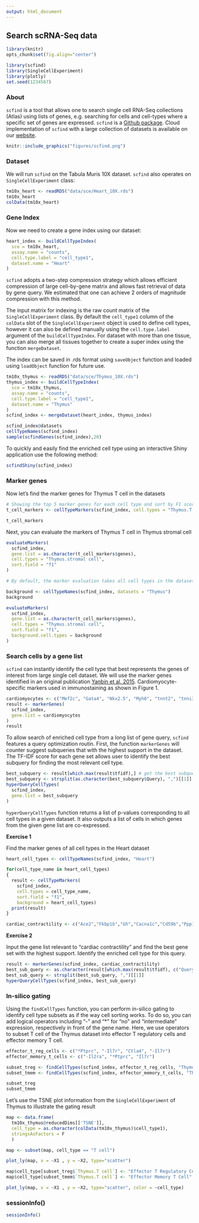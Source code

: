 ```yaml
---
output: html_document
---
```


## Search scRNA-Seq data

```r
library(knitr)
opts_chunk$set(fig.align="center")
```

```r
library(scfind)
library(SingleCellExperiment)
library(plotly)
set.seed(1234567)
```

### About 

`scfind` is a tool that allows one to search single cell RNA-Seq collections (Atlas) using lists of genes, e.g. searching for cells and cell-types where a specific set of genes are expressed. `scfind` is a [Github package](https://github.com/hemberg-lab/scfind). Cloud implementation of `scfind` with a large collection of datasets is available on our [website](https://scfind.sanger.ac.uk/).

```r
knitr::include_graphics("figures/scfind.png")
```

### Dataset

We will run `scfind` on the Tabula Muris 10X dataset. `scfind` also operates on `SingleCellExperiment` class:
```r
tm10x_heart <- readRDS("data/sce/Heart_10X.rds")
tm10x_heart
colData(tm10x_heart)
```

### Gene Index

Now we need to create a gene index using our dataset:
```r
heart_index <- buildCellTypeIndex(
  sce = tm10x_heart,
  assay.name = "counts",
  cell.type.label = "cell_type1",
  dataset.name = "Heart"
)
```

`scfind` adopts a two-step compression strategy which allows efficient compression of large cell-by-gene matrix and allows fast retrieval of data by gene query. We estimated that one can achieve 2 orders of magnitude compression with this method.

The input matrix for indexing is the raw count matrix of the `SingleCellExperiment` class. By default the `cell_type1` column of the `colData` slot of the `SingleCellExperiment` object is used to define cell types, however it can also be defined manually using the `cell.type.label` argument of the `buildCellTypeIndex`. For dataset with more than one tissue, you can also merge all tissues together to create a super index using the function `mergeDataset`.

The index can be saved in .rds format using `saveObject` function and loaded using `loadObject` function for future use.

```r
tm10x_thymus <- readRDS("data/sce/Thymus_10X.rds")
thymus_index <- buildCellTypeIndex(
  sce = tm10x_thymus, 
  assay.name = "counts", 
  cell.type.label = "cell_type1", 
  dataset.name = "Thymus"
)
scfind_index <- mergeDataset(heart_index, thymus_index)

scfind_index@datasets
cellTypeNames(scfind_index)
sample(scfindGenes(scfind_index),20)
```


To quickly and easily find the enriched cell type using an interactive Shiny application use the following method:
```r
scfindShiny(scfind_index)
```


### Marker genes

Now let's find the marker genes for Thymus T cell in the datasets
```r
# Showing the top 5 marker genes for each cell type and sort by F1 score.
t_cell_markers <- cellTypeMarkers(scfind_index, cell.types = "Thymus.T cell", top.k = 5, sort.field = "f1") 

t_cell_markers
```

Next, you can evaluate the markers of Thymus T cell in Thymus stromal cell
```r
evaluateMarkers(
  scfind_index, 
  gene.list = as.character(t_cell_markers$genes), 
  cell.types = "Thymus.stromal cell", 
  sort.field = "f1"
)
```

```r
# By default, the marker evaluation takes all cell types in the dataset as background cell type, but you can use the argument `background.cell.types` to fine tune the evaluation

background <- cellTypeNames(scfind_index, datasets = "Thymus")
background

evaluateMarkers(
  scfind_index, 
  gene.list = as.character(t_cell_markers$genes), 
  cell.types = "Thymus.stromal cell", 
  sort.field = "f1", 
  background.cell.types = background
)
```


### Search cells by a gene list

`scfind` can instantly identify the cell type that best represents the genes of interest from large single cell dataset. We will use the marker genes identified in an original publication [Yanbin et al. 2015](https://www.nature.com/articles/cr201599). Cardiomyocyte-specific markers used in immunostaining as shown in Figure 1. 
```r
cardiomyocytes <- c("Mef2c", "Gata4", "Nkx2.5", "Myh6", "tnnt2", "tnni3", "CDH2", "Cx43", "GJA1") 
result <- markerGenes(
  scfind_index, 
  gene.list = cardiomyocytes
)
result
```


To allow search of enriched cell type from a long list of gene query, `scfind` features a query optimization routin. First, the function `markerGenes` will counter suggest subqueries that with the highest support in the dataset. The TF-IDF score for each gene set allows user to identify the best subquery for finding the most relevant cell type. 

```r
best_subquery <- result[which.max(result$tfidf),] # get the best subquery by ranking TF-IDF score
best_subquery <- strsplit(as.character(best_subquery$Query), ",")[[1]] # obtain gene list
hyperQueryCellTypes(
  scfind_index,
  gene.list = best_subquery
)
```

`hyperQueryCellTypes` function returns a list of p-values corresponding to all cell types in a given dataset. It also outputs a list of cells in which genes from the given gene list are co-expressed. 


__Exercise 1__

Find the marker genes of all cell types in the Heart dataset

```r
heart_cell_types <- cellTypeNames(scfind_index, "Heart")

for(cell_type_name in heart_cell_types)
{
  result <- cellTypeMarkers(
    scfind_index, 
    cell.types = cell_type_name, 
    sort.field = "f1", 
    background = heart_cell_types) 
  print(result)
}
```

```r
cardiac_contractility <- c("Ace2","Fkbp1b","Gh","Cacna1c","Cd59b","Ppp1r1a","Tnnt2","Nos1","Agtr1a","Camk2g","Grk2","Ins2","Dnah8","Igf1","Nos3","Nppa","Nppb","Il6","Myh6","Ren2","Tnni3","Apln","Kcnmb1","Pik3cg","Prkca","Aplnr","Slc8a1","Ace","Akt1","Edn1","Kcnmb2","Nos2","Tnf","Myh14","Adrb2","Agt","Adrb1","Atp2a2","Ryr2","Pln")
```

__Exercise 2__

Input the gene list relevant to "cardiac contractility" and find the best gene set with the highest support. Identify the enriched cell type for this query. 

```r
result <- markerGenes(scfind_index, cardiac_contractility)
best_sub_query <- as.character(result[which.max(result$tfidf), c("Query")])
best_sub_query <- strsplit(best_sub_query, ",")[[1]]
hyperQueryCellTypes(scfind_index, best_sub_query)
```

### In-silico gating

Using the `findCellTypes` function, you can perform in-silico gating to identify cell type subsets as if the way cell sorting works.
To do so, you can add logical operators including "-" and "*" for "no" and "intermediate" expression, respectively in front of the gene name. Here, we use operators to subset T cell of the Thymus dataset into effector T regulatory cells and effector memory T cell.

```r
effector_t_reg_cells <- c("*Ptprc", "-Il7r", "Ctla4", "-Il7r")
effector_memory_t_cells <- c("-Il2ra", "*Ptprc", "Il7r")

subset_treg <- findCellTypes(scfind_index, effector_t_reg_cells, "Thymus") 
subset_tmem <- findCellTypes(scfind_index, effector_memory_t_cells, "Thymus")

subset_treg
subset_tmem
```
Let's use the TSNE plot information from the `SingleCellExperiment` of Thymus to illustrate the gating result
```r
map <- data.frame(
  tm10x_thymus@reducedDims[['TSNE']], 
  cell_type = as.character(colData(tm10x_thymus)$cell_type1), 
  stringsAsFactors = F
  )

map <- subset(map, cell_type == "T cell") 

plot_ly(map, x = ~X1 , y = ~X2, type="scatter")

map$cell_type[subset_treg$`Thymus.T cell`] <- "Effector T Regulatory Cell"
map$cell_type[subset_tmem$`Thymus.T cell`] <- "Effector Memory T Cell"

plot_ly(map, x = ~X1 , y = ~X2, type="scatter", color = ~cell_type)
```


### sessionInfo()

```r
sessionInfo()
```
